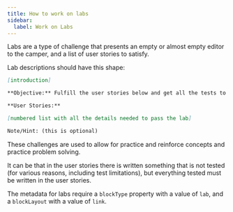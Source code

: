 ```yaml
---
title: How to work on labs
sidebar:
  label: Work on Labs
---
```


Labs are a type of challenge that presents an empty or almost empty editor to the camper, and a list of user stories to satisfy.

Lab descriptions should have this shape:

```md
[introduction]

**Objective:** Fulfill the user stories below and get all the tests to pass to complete the lab.

**User Stories:**

[numbered list with all the details needed to pass the lab]

Note/Hint: (this is optional)
```

These challenges are used to allow for practice and reinforce concepts and practice problem solving.

It can be that in the user stories there is written something that is not tested (for various reasons, including test limitations), but everything tested must be written in the user stories.

The metadata for labs require a `blockType` property with a value of `lab`, and a `blockLayout` with a value of `link`.
